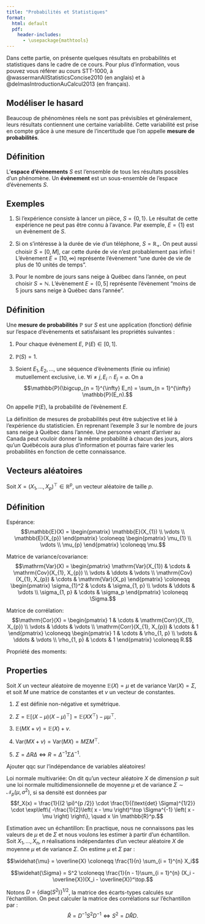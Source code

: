 ```yaml
--- 
title: "Probabilités et Statistiques"
format: 
  html: default
  pdf:
    header-includes:
      - \usepackage{mathtools} 
---
```


Dans cette partie, on présente quelques résultats en probabilités et statistiques dans le cadre de ce cours. Pour plus d'information, vous pouvez vous référer au cours STT-1000, à @wassermanAllStatisticsConcise2010 (en anglais) et à @delmasIntroductionAuCalcul2013 (en français).

## Modéliser le hasard 

Beaucoup de phénomènes réels ne sont pas prévisibles et généralement, leurs résultats contiennent une certaine variabilité. Cette variabilité est prise en compte grâce à une mesure de l'incertitude que l'on appelle **mesure de probabilités**. 

::: {.callout-warning icon=false}
## Définition

L'**espace d'évènements** $S$ est l'ensemble de tous les résultats possibles d'un phénomène. Un **évènement** est un sous-ensemble de l'espace d'évènements $S$.

:::

::: {.callout-note icon=false}
## Exemples

1. Si l'expérience consiste à lancer un pièce, $S = \{0, 1\}$. Le résultat de cette expérience ne peut pas être connu à l'avance. Par exemple, $E = \{1\}$ est un évènement de $S$. 

2. Si on s'intéresse à la durée de vie d'un téléphone, $S = \mathbb{R}_{+}$. On peut aussi choisir $S = [0, M]$, car cette durée de vie n'est probablement pas infini ! L'évènement $E = [10, \infty)$ représente l'évènement "une durée de vie de plus de 10 unités de temps".

3. Pour le nombre de jours sans neige à Québec dans l'année, on peut choisir $S = \mathbb{N}$. L'évènement $E = (0, 5]$ représente l'évènement "moins de 5 jours sans neige à Québec dans l'année". 

:::

::: {.callout-warning icon=false}
## Définition

Une **mesure de probabilités** $\mathbb{P}$ sur $S$ est une application (fonction) définie sur l'espace d'évènements et satisfaisant les propriétés suivantes :

1. Pour chaque évènement $E$, $\mathbb{P}(E) \in [0, 1]$. 

2. $\mathbb{P}(S) = 1$.

3. Soient $E_{1}, E_{2}, \dots$, une séquence d'évènements (finie ou infinie) mutuellement exclusive, i.e. $\forall i \neq j, E_{i} \cap E_{j} = \varnothing$. On a 
$$\mathbb{P}(\bigcup_{n = 1}^{\infty} E_n) = \sum_{n = 1}^{\infty} \mathbb{P}(E_n).$$

On appelle $\mathbb{P}(E)$, la probabilité de l'évènement $E$.

:::

La définition de mesures de probabilités peut être subjective et lié à l'expérience du statisticien. En reprenant l'exemple 3 sur le nombre de jours sans neige à Québec dans l'année. Une personne venant d'arriver au Canada peut vouloir donner la même probabilité à chacun des jours, alors qu'un Québécois aura plus d'information et pourras faire varier les probabilités en fonction de cette connaissance.



## Vecteurs aléatoires 

Soit $X = (X_{1}, \dots, X_{p})^\top \in \mathbb{R}^p$, un vecteur aléatoire de taille $p$. 

::: {.callout-warning icon=false}
## Définition

Espérance: 
$$\mathbb{E}(X) = \begin{pmatrix}
  \mathbb{E}(X_{1}) \\
  \vdots \\
  \mathbb{E}(X_{p})
\end{pmatrix} \coloneqq \begin{pmatrix}
  \mu_{1} \\
  \vdots \\
  \mu_{p}
\end{pmatrix} \coloneqq \mu.$$

:::


Matrice de variance/covariance: 
$$\mathrm{Var}(X) = \begin{pmatrix}
  \mathrm{Var}(X_{1}) & \cdots & \mathrm{Cov}(X_{1}, X_{p}) \\
  \vdots & \ddots & \vdots \\
  \mathrm{Cov}(X_{1}, X_{p}) & \cdots & \mathrm{Var}(X_p)  
  \end{pmatrix} \coloneqq \begin{pmatrix}
  \sigma_{1}^2 & \cdots & \sigma_{1, p} \\
  \vdots & \ddots & \vdots \\
  \sigma_{1, p} & \cdots & \sigma_p   
\end{pmatrix} \coloneqq \Sigma.$$

Matrice de corrélation: 
$$\mathrm{Cor}(X) = \begin{pmatrix}
  1 & \cdots & \mathrm{Corr}(X_{1}, X_{p})  \\
  \vdots & \ddots & \vdots \\
  \mathrm{Corr}(X_{1}, X_{p}) & \cdots & 1
  \end{pmatrix} \coloneqq \begin{pmatrix}
  1 & \cdots & \rho_{1, p} \\
  \vdots & \ddots & \vdots \\
  \rho_{1, p} & \cdots & 1
\end{pmatrix} \coloneqq R.$$

Propriété des moments:

::: {.callout-important icon=false}
## Properties

Soit $X$ un vecteur aléatoire de moyenne $\mathbb{E}(X) = \mu$ et de variance $\mathrm{Var}(X) = \Sigma$, et soit $M$ une matrice de constantes et $v$ un vecteur de constantes.

1. $\Sigma$ est définie non-négative et symétrique.

2. $\Sigma = \mathbb{E}\left[ (X - \mu)(X - \mu)^\top \right] = \mathbb{E}(X X^\top) - \mu \mu^\top$.

3. $\mathbb{E}(MX + v) = \mathbb{E}(X) + v$.

4. $\mathrm{Var}(MX + v) = \mathrm{Var}(MX) = M \Sigma M^\top$.

5. $\Sigma = \Delta R \Delta \iff R = \Delta^{-1} \Sigma \Delta^{-1}$.

:::

Ajouter qqc sur l'indépendance de variables aléatoires!


Loi normale multivariée: 
On dit qu'un vecteur aléatoire $X$ de dimension $p$ suit une loi normale multidimensionnelle de moyenne $\mu$ et de variance $\Sigma \sim \mathcal{N}_{p}(\mu, \sigma^2)$, si sa densité est données par 
$$f_X(x) = \frac{1}{(2 \pi)^{p /2}} \cdot \frac{1}{(\text{det} \Sigma)^{1/2}} \cdot \exp\left\{ -\frac{1}{2}\left( x - \mu \right)^\top \Sigma^{-1} \left( x - \mu \right) \right\}, \quad x \in \mathbb{R}^p.$$

Estimation avec un échantillon: 
En practique, nous ne connaissons pas les valeurs de $\mu$ et de $\Sigma$ et nous voulons les estimer à partir d'un échantillon. Soit $X_{1}, \dots, X_{n}$, $n$ réalisations indépendantes d'un vecteur aléatoire $X$ de moyenne $\mu$ et de variance $\Sigma$. On estime $\mu$ et $\Sigma$ par : 


$$\widehat{\mu} = \overline{X} \coloneqq \frac{1}{n} \sum_{i = 1}^{n} X_i$$

$$\widehat{\Sigma} = S^2 \coloneqq \frac{1}{n - 1}\sum_{i = 1}^{n} (X_i - \overline{X})(X_i - \overline{X})^\top.$$

Notons $D = \{\text{diag}(S^2)\}^{1/2}$, la matrice des écarts-types calculés sur l'échantillon. On peut calculer la matrice des corrélations sur l'échantillon par : 
$$\widehat{R} = D^{-1} S^2 D^{-1} \iff S^2 = D \widehat{R} D.$$
